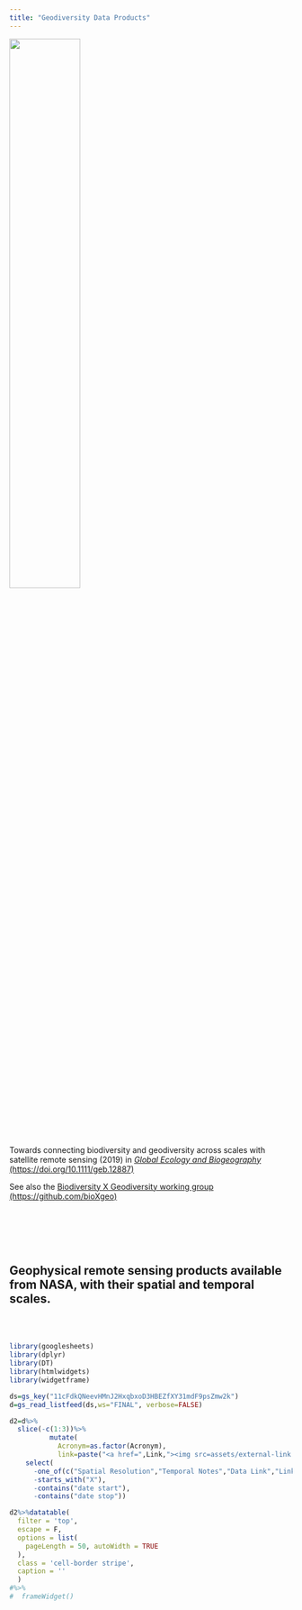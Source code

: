 ```yaml
---
title: "Geodiversity Data Products"
---
```


<a href=https://doi.org/10.1111/geb.12887> <img width=50% src=assets/geb.png></img></a>

Towards connecting biodiversity and geodiversity across scales with satellite remote sensing (2019) in [_Global Ecology and Biogeography_ (https://doi.org/10.1111/geb.12887)](https://doi.org/10.1111/geb.12887)

See also the [Biodiversity X Geodiversity working group (https://github.com/bioXgeo)](https://github.com/bioXgeo)

<br><br><br><br>

## Geophysical remote sensing products available from NASA, with their spatial and temporal scales.  
<br><br>

```r
library(googlesheets)
library(dplyr)
library(DT)
library(htmlwidgets)
library(widgetframe)

ds=gs_key("11cFdkQNeevHMnJ2HxqbxoD3HBEZfXY31mdF9psZmw2k")
d=gs_read_listfeed(ds,ws="FINAL", verbose=FALSE)

d2=d%>%
  slice(-c(1:3))%>%
          mutate(
            Acronym=as.factor(Acronym),
            link=paste("<a href=",Link,"><img src=assets/external-link.png width=15 height=15 </img></a>"))%>%
    select(
      -one_of(c("Spatial Resolution","Temporal Notes","Data Link","Link","Lithosphere")),
      -starts_with("X"),
      -contains("date start"),
      -contains("date stop"))

d2%>%datatable(
  filter = 'top', 
  escape = F,
  options = list(
    pageLength = 50, autoWidth = TRUE
  ),
  class = 'cell-border stripe',
  caption = ''
  )
#%>%
#  frameWidget()
```


